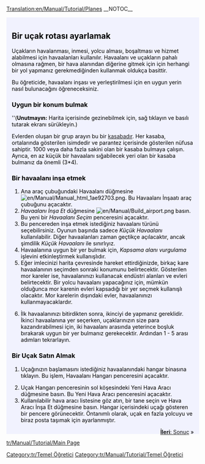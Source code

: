 [[Translation:en/Manual/Tutorial/Planes]]
__NOTOC__
{{en/Tabs|5|4
|en/Öğretici|1. Başlangıç<!--
-->|tr/Manual/Tutorial/Otobüsler|2. Otobüsler<!--
-->|tr/Manual/Tutorial/Trenler|3. Trenler<!--
-->|tr/Manual/Tutorial/Uçaklar|4. Uçaklar<!--
-->|tr/Manual/Tutorial/Sonuç|5. Sonuç}}
<div style="padding:.5em 1em 1em 1em; border-top:none; background-color:#f1f2fe; color:#000;">
{{tr/Manual/Tutorial/Öğretici}}
[[Category:tr/Temel Öğretici]]
==Bir uçak rotası ayarlamak==
Uçakların havalanması, inmesi, yolcu alması, boşaltması ve hizmet alabilmesi için havaalanları kullanılır. Havaalanı ve uçakların pahalı olmasına rağmen, bir hava alanından diğerine gitmek için için herhangi bir yol yapmanız gerekmediğinden kullanmak oldukça basittir.

Bu öğreticide, havaalanı inşası ve yerleştirilmesi için en uygun yerin nasıl bulunacağını öğreneceksiniz.
{{en/Phototable|[[File:en/Manual/Airport s.png]]|Küçük Havaalanı (3*4)|none}}

===Uygun bir konum bulmak===
''('''Unutmayın:''' Harita içerisinde gezinebilmek için, sağ tıklayın ve basılı tutarak ekranı sürükleyin.)

Evlerden oluşan bir grup arayın bu bir [[tr/Manual/Kasaba|kasaba]]dır. Her kasaba, ortalarında gösterilen isimdedir ve parantez içerisinde gösterilen nüfusa sahiptir. 1000 veya daha fazla sakini olan bir kasaba bulmaya çalışın. Ayrıca, en az küçük bir havaalanı sığabilecek yeri olan bir kasaba bulmanız da önemli (3*4).

===Bir havaalanı inşa etmek===
#Ana araç çubuğundaki Havaalanı düğmesine [[File:en/Manual/Manual html 1ae92703.png]]. Bu Havaalanı İnşaatı araç çubuğunu açacaktır.
#''Havaalanı İnşa Et'' düğmesine [[File:en/Manual/Build airport.png]] basın. Bu yeni bir ''Havaalanı Seçim'' penceresini açacaktır.
#Bu pencereden inşa etmek istediğiniz havaalanı türünü seçebilirsiniz. Oyunun başında sadece ''Küçük Havaalanı'' kullanılabilir. Diğer havaalanları zaman geçtikçe açılacaktır, ancak şimdilik ''Küçük Havaalanı'' ile sınırlıyız.
#Havaalanına uygun bir yer bulmak için, ''Kapsama alanı vurgulama'' işlevini etkinleştirmek kullanışlıdır.
#Eğer imlecinizi harita çevresinde hareket ettirdiğinizde, birkaç kare havaalanının seçimden sonraki konumunu belirtecektir. Gösterilen mor kareler ise, havaalanınızı kullanacak endüstri alanları ve evleri belirtecektir. Bir yolcu havaalanı yapacağınız için, mümkün olduğunca mor karenin evleri kapsadığı bir yer seçmek kullanışlı olacaktır. Mor karelerin dışındaki evler, havaalanınızı kullanmayacaklardır.
{{en/Phototable|[[File:en/Manual/Build-airport-3.png|400px]]|Havaalanının yapılması için uygun bir yer.|none|6=:}}
<ol start="6">
<li>İlk havaalanınızı bitirdikten sonra, ikinciyi de yapmanız gereklidir. İkinci havaalanına yer seçerken, uçaklarınızın size para kazandırabilmesi için, iki havaalanı arasında yeterince boşluk bırakarak uygun bir yer bulmanız gerekecektir. Ardından 1 - 5 arası adımları tekrarlayın.
</ol>
===Bir Uçak Satın Almak===
#Uçağınızın başlamasını istediğiniz havaalanındaki hangar binasına tıklayın. Bu işlem, Havaalanı Hangarı penceresini açacaktır.
{{en/Phototable|[[File:en/Manual/Step1aircraft.png|550px]]|Havayolu Hangar penceresi.|none|6=:}}
<ol start="2">
<li>Uçak Hangarı penceresinin sol köşesindeki Yeni Hava Aracı düğmesine basın. Bu Yeni Hava Aracı penceresini açacaktır. 
<li>Kullanılabilir hava aracı listesine göz atın, bir tane seçin ve Hava Aracı İnşa Et düğmesine basın. Hangar içerisindeki uçağı gösteren bir pencere görünecektir. Öntanımlı olarak, uçak en fazla yolcuyu ve biraz posta taşımak için ayarlanmıştır.
</ol>
<span style="float: right">[[en/Öğretici/Sonuç|'''İleri''': Sonuç]] &raquo;</span>
</div>
[[tr/Manual/Tutorial/Main Page]]
[[Category:tr/Manual/Tutorial/Temel Öğretici]]
